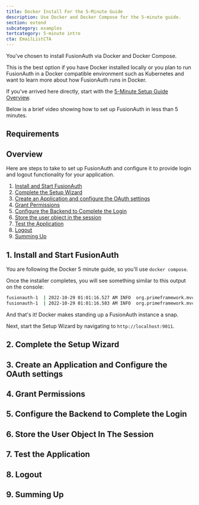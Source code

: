 ```yaml
---
title: Docker Install For the 5-Minute Guide
description: Use Docker and Docker Compose for the 5-minute guide.
section: extend
subcategory: examples
tertcategory: 5-minute intro
cta: EmailListCTA
---
```



You've chosen to install FusionAuth via Docker and Docker Compose.

This is the best option if you have Docker installed locally or you plan to run FusionAuth in a Docker compatible environment such as Kubernetes and want to learn more about how FusionAuth runs in Docker.

If you've arrived here directly, start with the [5-Minute Setup Guide Overview](/docs/extend/examples/5-minute-intro).

Below is a brief video showing how to set up FusionAuth in less than 5 minutes.

<YouTube id="qBr_nHofkSo" />

## Requirements

<FiveMinuteRequirements installmethod="docker" />

## Overview

Here are steps to take to set up FusionAuth and configure it to provide login and logout functionality for your application.

1. [Install and Start FusionAuth](#1-install-and-start-fusionauth)
2. [Complete the Setup Wizard](#2-complete-the-setup-wizard)
3. [Create an Application and configure the OAuth settings](#3-create-an-application-and-configure-the-oauth-settings)
4. [Grant Permissions](#4-grant-permissions)
5. [Configure the Backend to Complete the Login](#5-configure-the-backend-to-complete-the-login)
6. [Store the user object in the session](#6-store-the-user-object-in-the-session)
7. [Test the Application](#7-test-the-application)
8. [Logout](#8-logout)
9. [Summing Up](#9-summing-up)

## 1. Install and Start FusionAuth

You are following the Docker 5 minute guide, so you'll use `docker compose`.

<DockerComposeFiles with_elasticsearch />

Once the installer completes, you will see something similar to this output on the console:

```sh title="Docker Install Complete"
fusionauth-1  | 2022-10-29 01:01:16.527 AM INFO  org.primeframework.mvc.netty.PrimeHTTPServer - Starting FusionAuth HTTP server on port [9011]
fusionauth-1  | 2022-10-29 01:01:16.583 AM INFO  org.primeframework.mvc.netty.PrimeHTTPServer - Starting FusionAuth HTTP loopback server on port [9012]
```

And that's it! Docker makes standing up a FusionAuth instance a snap. 

Next, start the Setup Wizard by navigating to `http://localhost:9011`.

## 2. Complete the Setup Wizard

<FiveMinuteSetupWizard />

## 3. Create an Application and Configure the OAuth settings

<FiveMinuteApplicationSetup />

## 4. Grant Permissions 

<FiveMinuteRegisterUser />

## 5. Configure the Backend to Complete the Login

<FiveMinuteConfigureNodeApplication installmethod="docker" />

## 6. Store the User Object In The Session

<FiveMinuteStoreUserObject />

## 7. Test the Application

<FiveMinuteTestApplication />

## 8. Logout

<FiveMinuteLogout />

## 9. Summing Up

<FiveMinuteSummingUp />
